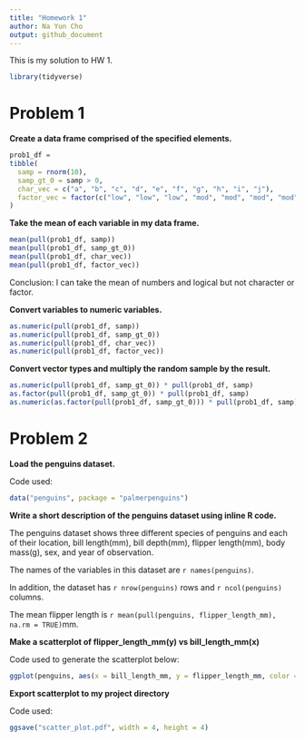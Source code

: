 ```yaml
---
title: "Homework 1"
author: Na Yun Cho
output: github_document
---
```


This is my solution to HW 1.

```r
library(tidyverse)
```


# Problem 1


**Create a data frame comprised of the specified elements.**

```r
prob1_df =
tibble(
  samp = rnorm(10),
  samp_gt_0 = samp > 0,
  char_vec = c("a", "b", "c", "d", "e", "f", "g", "h", "i", "j"),
  factor_vec = factor(c("low", "low", "low", "mod", "mod", "mod", "mod", "high", "high", "high"))
)
```


**Take the mean of each variable in my data frame.**

```r
mean(pull(prob1_df, samp))
mean(pull(prob1_df, samp_gt_0))
mean(pull(prob1_df, char_vec))
mean(pull(prob1_df, factor_vec))
```

Conclusion: I can take the mean of numbers and logical but not character or factor.



**Convert variables to numeric variables.**

```r
as.numeric(pull(prob1_df, samp))
as.numeric(pull(prob1_df, samp_gt_0))
as.numeric(pull(prob1_df, char_vec))
as.numeric(pull(prob1_df, factor_vec))
```


**Convert vector types and multiply the random sample by the result.**
```r
as.numeric(pull(prob1_df, samp_gt_0)) * pull(prob1_df, samp)
as.factor(pull(prob1_df, samp_gt_0)) * pull(prob1_df, samp)
as.numeric(as.factor(pull(prob1_df, samp_gt_0))) * pull(prob1_df, samp)
```



# Problem 2


**Load the penguins dataset.**

Code used:

```r
data("penguins", package = "palmerpenguins")
```


**Write a short description of the penguins dataset using inline R code.**

The penguins dataset shows three different species of penguins and each of their location, bill length(mm), bill depth(mm), flipper length(mm), body mass(g), sex, and year of observation. 

The names of the variables in this dataset are `r names(penguins)`. 

In addition, the dataset has `r nrow(penguins)` rows and `r ncol(penguins)` columns.

The mean flipper length is `r mean(pull(penguins, flipper_length_mm), na.rm = TRUE)`mm. 


**Make a scatterplot of flipper_length_mm(y) vs bill_length_mm(x)**

Code used to generate the scatterplot below:

```r
ggplot(penguins, aes(x = bill_length_mm, y = flipper_length_mm, color = species)) + geom_point()
```


**Export scatterplot to my project directory**

Code used:

```r
ggsave("scatter_plot.pdf", width = 4, height = 4)
```

